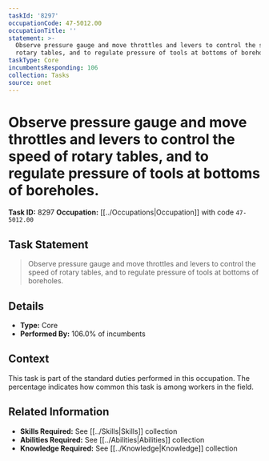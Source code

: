 ```yaml
---
taskId: '8297'
occupationCode: 47-5012.00
occupationTitle: ''
statement: >-
  Observe pressure gauge and move throttles and levers to control the speed of
  rotary tables, and to regulate pressure of tools at bottoms of boreholes.
taskType: Core
incumbentsResponding: 106
collection: Tasks
source: onet
---
```

# Observe pressure gauge and move throttles and levers to control the speed of rotary tables, and to regulate pressure of tools at bottoms of boreholes.

**Task ID:** 8297
**Occupation:** [[../Occupations|Occupation]] with code `47-5012.00`

## Task Statement

> Observe pressure gauge and move throttles and levers to control the speed of rotary tables, and to regulate pressure of tools at bottoms of boreholes.

## Details

- **Type:** Core
- **Performed By:** 106.0% of incumbents

## Context

This task is part of the standard duties performed in this occupation. The percentage indicates how common this task is among workers in the field.

## Related Information

- **Skills Required:** See [[../Skills|Skills]] collection
- **Abilities Required:** See [[../Abilities|Abilities]] collection
- **Knowledge Required:** See [[../Knowledge|Knowledge]] collection

